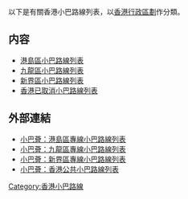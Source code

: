以下是有關香港小巴路線列表，以[[香港行政區劃|香港行政區劃]]作分類。
{{動態列表}}

==内容==
*[[港島區小巴路線列表|港島區小巴路線列表]]
*[[九龍區小巴路線列表|九龍區小巴路線列表]]
*[[新界區小巴路線列表|新界區小巴路線列表]]
*[[香港已取消小巴路線列表|香港已取消小巴路線列表]]

==外部連結==
*[http://www.16seats.net/chi/gmb/g_hki.html 小巴薈：港島區專線小巴路線列表]
*[http://www.16seats.net/chi/gmb/g_kln.html 小巴薈：九龍區專線小巴路線列表]
*[http://www.16seats.net/chi/gmb/g_ntt.html 小巴薈：新界區專線小巴路線列表]
*[http://www.16seats.net/chi/rmb/rmb.html 小巴薈：香港公共小巴路線列表]

[[Category:香港小巴路線|Category:香港小巴路線]]